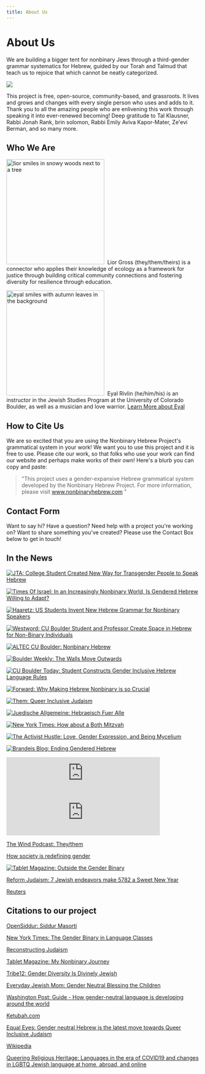 ```yaml
---
title: About Us
---
```


# About Us

We are building a bigger tent for nonbinary Jews through a third-gender grammar systematics for Hebrew, guided by our Torah and Talmud that teach us to rejoice that which cannot be neatly categorized.

<img src="/img/trans-aleph.png" />

This project is free, open-source, community-based, and grassroots.
It lives and grows and changes with every single person who uses and adds to it.
Thank you to all the amazing people who are enlivening this work through speaking it into ever-renewed becoming!
Deep gratitude to Tal Klausner, Rabbi Jonah Rank, brin solomon, Rabbi Emily Aviva Kapor-Mater, Ze'evi Berman, and so many more.

## Who We Are

<img
  src="/img/lior.png"
  alt="lior smiles in snowy woods next to a tree"
  width="255"
  height="274"
/>
 Lior Gross (they/them/theirs) is a connector who applies their knowledge of ecology as a framework
for justice through building critical community connections and fostering diversity
for resilience through education.

<img
  src="/img/eyal.png"
  alt="eyal smiles with autumn leaves in the background"
  width="255"
  height="274"
/>
 Eyal Rivlin (he/him/his) is an instructor in the Jewish Studies Program at the University of
Colorado Boulder, as well as a musician and love warrior. [Learn More about Eyal](https://www.colorado.edu/jewishstudies/faculty-and-staff/faculty/eyal-rivlin)

## How to Cite Us

We are so excited that you are using the Nonbinary Hebrew Project's grammatical system
in your work!
We want you to use this project and it is free to use.
Please cite our work, so that folks who use your work can find our website and perhaps make works of their own!
Here's a blurb you can copy and paste:

> "This project uses a gender-expansive Hebrew grammatical system developed by the Nonbinary Hebrew Project.
> For more information, please visit www.nonbinaryhebrew.com "

## Contact Form

Want to say hi?
Have a question?
Need help with a project
you're working on?
Want to share something you've created?
Please use the Contact Box below
to get in touch!

## In the News

[![JTA: College Student Created New Way for Transgender People to Speak Hebrew](image.png)](https://www.jta.org/2018/11/19/life-religion/college-student-created-way-transgender-people-speak-hebrew)

[![Times Of Israel: In an Increasingly Nonbinary World, Is Gendered Hebrew Willing to Adapt?](image-3.png)](https://www.timesofisrael.com/in-an-increasingly-nonbinary-world-is-gendered-hebrew-willing-to-adapt/)

[![Haaretz: US Students Invent New Hebrew Grammar for Nonbinary Speakers](image-2.png)](https://www.haaretz.com/us-news/u-s-students-invent-new-hebrew-grammar-for-non-binary-speakers-1.6673572)

[![Westword: CU Boulder Student and Professor Create Space in Hebrew for Non-Binary Individuals](image-5.png)](https://www.westword.com/news/cu-boulder-student-and-professor-create-space-in-hebrew-for-non-binary-individuals-11062930)

[![ALTEC CU Boulder: Nonbinary Hebrew](image-6.png)](https://altec.colorado.edu/sec/express/2018/12/09/nonbinary-hebrew)

[![Boulder Weekly: The Walls Move Outwards](image-7.png)](https://www.boulderweekly.com/entertainment/the-walls-move-outwards/)

[![CU Boulder Today: Student Constructs Gender Inclusive Hebrew Language Rules](image-8.png)](https://www.colorado.edu/today/2018/12/12/student-constructs-gender-inclusive-hebrew-language-rules)

[![Forward: Why Making Hebrew Nonbinary is so Crucial](image-9.png)](https://forward.com/culture/417978/why-making-hebrew-nonbinary-is-so-crucial/)

[![Them: Queer Inclusive Judaism](image-10.png)](https://www.them.us/story/queer-inclusive-judaism)

[![Juedische Allgemeine: Hebraeisch Fuer Alle](image-12.png)](https://www.juedische-allgemeine.de/juedische-welt/hebraeisch-fuer-alle/)

[![New York Times: How about a Both Mitzvah](image-13.png)](https://www.nytimes.com/2019/03/27/style/gender-fluid-bar-bat-mitzvah.html)

[![The Activist Hustle: Love, Gender Expression, and Being Mycelium](image-14.png)](https://anchor.fm/the-activist-hustle/episodes/Episode-3--Love--Gender-Expression--and-Being-Mycelium-e3cc85)

[![Brandeis Blog: Ending Gendered Hebrew](image-15.png)](https://www.brandeis.edu/hbi/blog/2019/0729-ending.html)

<iframe
  src="https://creators.spotify.com/pod/show/the-activist-hustle/embed/episodes/Episode-3--Love--Gender-Expression--and-Being-Mycelium-e3cc85/a-abaj1u"
  height="102px"
  width="400px"
  frameborder="0"
  scrolling="no"
></iframe>

<iframe
  src="https://creators.spotify.com/pod/show/dearqueers/embed/episodes/Dear-Judaism-with-Lior-Gross--Eyal-Rivlin-from-The-Nonbinary-Hebrew-Project-ememnh/a-a3rag18"
  height="102px"
  width="400px"
  frameborder="0"
  scrolling="no"
></iframe>

[The Wind Podcast: They/them](https://thewind.org/episodes/theythem)

[How society is redefining gender](https://www.colorado.edu/today/2019/07/22/transcript-how-society-redefining-gender)

[![Tablet Magazine: Outside the Gender Binary](image-16.png)](https://www.tabletmag.com/sections/community/articles/outside-the-gender-binary)

[Reform Judaism: 7 Jewish endeavors make 5782 a Sweet New Year](https://reformjudaism.org/blog/7-jewish-endeavors-make-5782-sweet-new-year)

[Reuters](https://www.reuters.com/graphics/GENDER-LANGUAGE/LGBT/mopanqoelva/)

## Citations to our project

[OpenSiddur: Siddur Masorti](https://opensiddur.org/compilations/liturgical/siddurim/weekday-siddur/siddur-masorti-2019/)

[New York Times: The Gender Binary in Language Classes](
https://www.nytimes.com/2021/09/01/crosswords/gender-language-nonbinary.html)

[Reconstructing Judaism](https://evolve.reconstructingjudaism.org/pronouns/#disqus_thread)

[Tablet Magazine: My Nonbinary Journey](https://www.tabletmag.com/sections/community/articles/my-nonbinary-journey)

[Tribe12: Gender Diversity Is Divinely Jewish](https://tribe12.org/2021/05/17/gender-diversity-is-divinely-jewish/)

[Everyday Jewish Mom: Gender Neutral Blessing the Children](https://everydayjewishmom.com/2021/06/08/blessing-the-children-gender-neutral/)

[Washington Post: Guide - How gender-neutral language is developing around the world](https://www.washingtonpost.com/world/2019/12/15/guide-how-gender-neutral-language-is-developing-around-world/)

[Ketubah.com](https://ketubah.com/introducing-non-binary-ketubah-texts/)

[Equal Eyes: Gender neutral Hebrew is the latest move towards Queer Inclusive Judaism](https://equal-eyes.org/database/2019/3/2/gender-neutral-hebrew-is-the-latest-move-towards-queer-inclusive-judaism)

[Wikipedia](
https://en.wikipedia.org/wiki/Gender_neutrality_in_languages_with_grammatical_gender#Hebrew)

[Queering Religious Heritage: Languages in the era of COVID19 and changes in LGBTQ Jewish language at home, abroad, and online](https://aftercovid.rice.edu/abstract-queering-religious-heritage-languages-in-the-era-of-covid-19-changes-in-lgbtq-jewish-language-at-home-abroad-and-online/)
